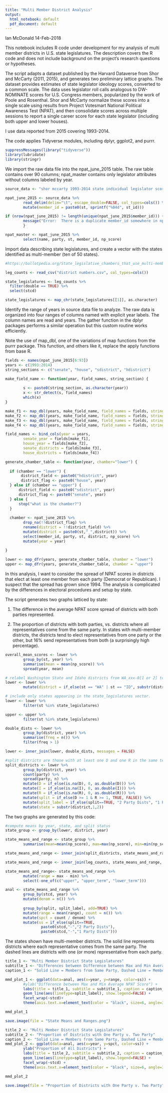 ```yaml
---
title: "Multi Member District Analysis"
output:
  html_notebook: default
  pdf_document: default
---
```

Ian McDonald
14-Feb-2018

This notebook includes R code under development for my analysis of multi member districts in U.S. state legislatures.  The description covers the R code and does not include background on the project's research questions or hypotheses.

The script adapts a dataset published by the Harvard Dataverse from Shor and McCarty (2011, 2015), and generates two preliminary lattice graphs. The dataset provides estimates of state legislator ideology scores, converted to a common scale.  The data uses legislator roll calls analogous to DW-NOMINATE scores for U.S. Congress members, popularized by the work of Poole and Rosenthal. Shor and McCarty normalize these scores into a single scale using results from Project Votesmart National Political Awareness Test (NPAT), and then consolidate scores across multiple sessions to report a single career score for each state legislator (including both upper and lower houses).

I use data reported from 2015 covering 1993-2014.  

The code applies Tidyverse modules, including dplyr, ggplot2, and purrr.  

```r
suppressMessages(library("tidyverse"))
library(lubridate)
library(stringr)
```

We import the raw data file into the npat_june_2015 table.  The raw table contains over 90 columns; npat_master contains only legislator attributes without columns labeled by year.

```r
source_data <- "shor mccarty 1993-2014 state individual legislator scores public June 2015.tab"

npat_june_2015 <- source_data %>% 
        read_delim(delim="\t", escape_double=FALSE, col_types=cols()) %>% 
        mutate(member_id = paste0(st, sprintf("%04d", st_id)))

if (nrow(npat_june_2015) != length(unique(npat_june_2015$member_id))) {
        message("Error:  There is a duplicate member_id somewhere in npat_june_2015")
        }

npat_master <- npat_june_2015 %>% 
        select(name, party, st, member_id, np_score)

```

Import data describing state legislatures, and create a vector with the states identified as multi-member (ten of 50 states).
```r
#https://ballotpedia.org/State_legislative_chambers_that_use_multi-member_districts

leg_counts <- read_csv("district numbers.csv", col_types=cols())

state_legislatures <- leg_counts %>% 
  filter(double == TRUE) %>%  
  select(stcd) 

state_legislatures <- map_chr(state_legislatures[[1]], as.character) 

```

Identify the range of years in source data file to analyze.  The raw data is organized into four ranges of columns named with explicit year labels.  The column names are read and years.  The gather function in the dplyr packages performs a similar operation but this custom routine works efficiently.

Note the use of map_dbl, one of the variations of map functions from the purrr package.  This function, and others like it, replace the apply functions from base R.

```r
fields <- names(npat_june_2015[6:93])
years <- c(1993:2014)
string_sections <- c("senate", "house", "sdistrict", "hdistrict")

make_field_name <- function(year, field_names, string_section) {
        
        s <- paste0(string_section, as.character(year))
        x <- str_detect(s, field_names)
        which(x)
}

make_f1 <- map_dbl(years, make_field_name, field_names = fields, string_section = "sdistrict")
make_f2 <- map_dbl(years, make_field_name, field_names = fields, string_section = "hdistrict")
make_f3 <- map_dbl(years, make_field_name, field_names = fields, string_section = "senate")
make_f4 <- map_dbl(years, make_field_name, field_names = fields, string_section = "house")

field_names <- bind_cols(year = years, 
        senate_year = fields[make_f1], 
        house_year = fields[make_f2], 
        senate_districts = fields[make_f3], 
        house_districts = fields[make_f4])
```



```r
generate_chamber_table <- function(year, chamber="lower") {
  
  if (chamber == "lower") {
       district_field <- paste0("hdistrict", year)
       district_flag <- paste0("house", year)
  } else if (chamber == "upper") {
      district_field <- paste0("sdistrict", year)
      district_flag <- paste0("senate", year)
  } else {
      stop("what is the chamber?")
  }
        
  chamber <- npat_june_2015 %>% 
        drop_na(!!district_flag) %>% 
        rename(district = !!district_field) %>% 
        mutate(district = paste0(st,"_",district)) %>% 
        select(member_id, party, st, district, np_score) %>% 
        mutate(year = year)
                                                             
}

lower <- map_dfr(years, generate_chamber_table, chamber = "lower")
upper <- map_dfr(years, generate_chamber_table, chamber = "upper")

```

In this analysis, I want to consider the spread of NPAT scores in districts that elect at least one member from each party (Democrat or Republican).  I suspect that the spread has grown since 1994.  The analysis is complicated by the differences in electoral procedures and setup by state.

The script generates two graphs latticed by state:

1.  The difference in the average NPAT score spread of districts with both parties represented.

2.  The proportion of districts with both parties, vs. districts where all representatives come from the same party.  In states with multi-member districts, the districts tend to elect representatives from one party or the other, but 16% send representatives from both (a surprisingly high percentage).

```r
overall_mean_scores <- lower %>% 
        group_by(st, year) %>% 
        summarise(mean = mean(np_score)) %>% 
        spread(year, mean)

# relabel Washington State and Idaho districts from WA_xxx-0[1 or 2] to WA_xxx
lower <- lower %>% 
        mutate(district = if_else(st == "WA" | st == "ID", substr(district, 1, 6), district))

# include only states appearing in the state_legislatures vector.
lower <- lower %>% 
        filter(st %in% state_legislatures)

upper <- upper %>% 
        filter(st %in% state_legislatures)

double_dists <- lower %>% 
        group_by(district, year) %>% 
        summarise(freq = n()) %>% 
        filter(freq > 1)

lower <- inner_join(lower, double_dists, messages = FALSE)

#split districts are those with at least one D and one R in the same term
split_districts <- lower %>% 
        group_by(district, year) %>% 
        count(party) %>% 
        spread(party, n) %>% 
        mutate(D = if_else(is.na(D), 0, as.double(D))) %>% 
        mutate(I = if_else(is.na(I), 0, as.double(I))) %>% 
        mutate(R = if_else(is.na(R), 0, as.double(R))) %>% 
        mutate(split = if_else(D >= 1 & R >= 1, TRUE, FALSE)) %>%
        mutate(split_label = if_else(split==TRUE, "2 Party Dists", "1 Party Dists")) %>%
        mutate(state = substr(district,1,2))
```

The two graphs are generated by this code:

```r
#compute means by year, state, and split status
state_group <- group_by(lower, district, year)

state_means_and_range <- state_group %>% 
        summarise(mean=mean(np_score), max=max(np_score), min=min(np_score))

state_means_and_range <- inner_join(split_districts, state_means_and_range, by=c("district","year"))

state_means_and_range <- inner_join(leg_counts, state_means_and_range, by=c("stcd"="state"))

state_means_and_range<- state_means_and_range %>% 
        mutate(range = max - min) %>% 
        select(-one_of(c("upper", "upper_term", "lower_term"))) 

anal <- state_means_and_range %>% 
        group_by(stcd, year) %>% 
        mutate(denom = n()) %>% 
        
        group_by(split, split_label, add=TRUE) %>% 
        mutate(range = mean(range), count = n()) %>%
        mutate(spct = count / denom) %>% 
        mutate(ss = if_else(split==TRUE, 
                paste0(stcd,"-","2 Party Dists"), 
                paste0(stcd,"-","1 Party Dists")))

```

The states shown have multi-member districts.  The solid line represents districts where each representative comes from the same party.  The dashed lines are districts with one (or more) representative from each party. 

```r
title_1 <- "Multi Member District State Legislatures"
subtitle_1 <- "Differences between Difference between Max and Min Average NPAT Score"
caption_1 <- "Solid Line = Members from Same Party, Dashed Line = Members from 2+ parties"

mmd_plot_1 <- ggplot(data=anal, aes(x=year, y=range, color=ss)) +
        #ylab("Difference between Max and Min Average NPAT Score") +
        labs(title = title_1, subtitle = subtitle_1, caption = caption_1) +
        geom_line(aes(linetype=split_label), show.legend=FALSE) + 
        facet_wrap(~stcd)+
        theme(axis.text.x=element_text(color = "black", size=6, angle=30, vjust=.8, hjust=0.8))

mmd_plot_1

save.image(file = "State Means and Ranges.png")
```


```r
title_2 <- "Multi Member District State Legislatures"
subtitle_2 <- "Proportion of Districts with One Party v. Two Party"
caption_2 <- "Solid Line = Members from Same Party, Dashed Line = Members from 2+ parties"
mmd_plot_2 <- ggplot(data=anal, aes(x=year, y=spct, color=ss)) +
        ylab("Proportion of All Districts") +
        labs(title = title_2, subtitle = subtitle_2, caption = caption_2) +
        geom_line(aes(linetype=split_label), show.legend=FALSE) + 
        facet_wrap(~stcd) +
        theme(axis.text.x=element_text(color = "black", size=6, angle=30, vjust=.8, hjust=0.8))

mmd_plot_2        

save.image(file = "Proportion of Districts with One Party v. Two Party")


```

